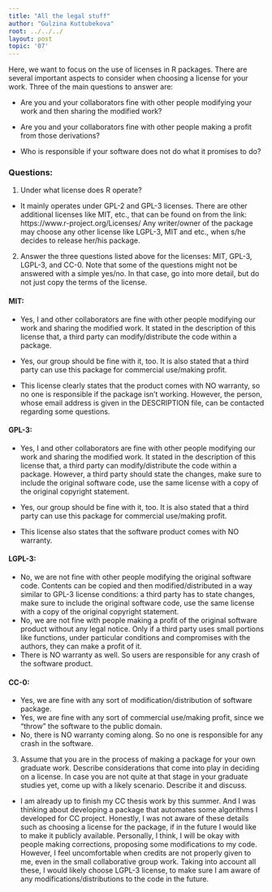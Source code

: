 ```yaml
---
title: "All the legal stuff"
author: "Gulzina Kuttubekova"
root: ../../../
layout: post
topic: '07'
---
```


 Here, we want to focus on the use of licenses in R packages. There are several important aspects to consider when choosing a license for your work. Three of the main questions to answer are:

- Are you and your collaborators fine with other people modifying your work and then sharing the modified work?

- Are you and your collaborators fine with other people making a profit from those derivations?

- Who is responsible if your software does not do what it promises to do?

### Questions: 
1. Under what license does R operate?

 - It mainly operates under GPL-2 and GPL-3 licenses. There are other additional licenses like MIT, etc., that can be found on from the link: https://www.r-project.org/Licenses/ Any writer/owner of the package may choose any other license like LGPL-3, MIT and etc., when s/he decides to release her/his package. 

2. Answer the three questions listed above for the licenses: MIT, GPL-3, LGPL-3, and CC-0. Note that some of the questions might not be answered with a simple yes/no. In that case, go into more detail, but do not just copy the terms of the license.

#### MIT:
 - Yes, I and other collaborators are fine with other people modifying  our work and sharing the modified work. It stated in the description of this license that, a third party can modify/distribute the code within a package.
 
 - Yes, our group should be fine with it, too. It is also stated that a third party can use this package for commercial use/making profit.
 
 - This license clearly states that the product comes with NO warranty, so no one is responsible if the package isn’t working. However, the person, whose email address is given in the DESCRIPTION file, can be contacted regarding some questions.
 
#### GPL-3:
 - Yes, I and other collaborators are fine with other people modifying  our work and sharing the modified work. It stated in the description of this license that, a third party can modify/distribute the code within a package. However, a third party should state the changes, make sure to include the original software code, use the same license with a copy of the original copyright statement.
 
 - Yes, our group should be fine with it, too. It is also stated that a third party can use this package for commercial use/making profit.
 
 - This license also states that the software product comes with NO warranty.
 
#### LGPL-3:
 - No, we are not fine with other people modifying the original software code. Contents can be copied and then modified/distributed in a way similar to GPL-3 license conditions: a third party has to state changes, make sure to include the original software code, use the same license with a copy of the original copyright statement.
 - No, we are not fine with people making a profit of the original software product without any legal notice. Only if a third party uses small portions like functions, under particular conditions and compromises with the authors, they can make a profit of it.
 - There is NO warranty as well. So users are responsible for any crash of the software product.
 
#### CC-0:
 - Yes, we are fine with any sort of modification/distribution of software package.
 - Yes, we are fine with any sort of commercial use/making profit, since we “throw” the software to the public domain.
 - No, there is NO warranty coming along. So no one is responsible for any crash in the software.


3. Assume that you are in the process of making a package for your own graduate work. Describe considerations that come into play in deciding on a license. In case you are not quite at that stage in your graduate studies yet, come up with a likely scenario. Describe it and discuss.

- I am already up to finish my CC thesis work by this summer. And I was thinking about developing a package that automates some algorithms I developed for CC project. Honestly, I was not aware of these details such as choosing a license for the package, if in the future I would like to make it publicly available. Personally, I think, I will be okay with people making corrections, proposing some modifications to my code. However, I feel uncomfortable when credits are not properly given to me, even in the small collaborative group work. Taking into account all these, I would likely choose LGPL-3 license, to make sure I am aware of any modifications/distributions to the code in the future.

















